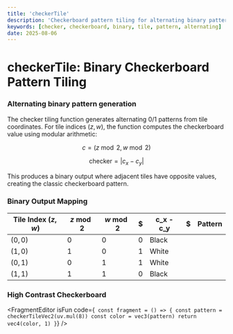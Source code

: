 ```yaml
---
title: 'checkerTile'
description: 'Checkerboard pattern tiling for alternating binary patterns'
keywords: [checker, checkerboard, binary, tile, pattern, alternating]
date: 2025-08-06
---
```



# checkerTile: Binary Checkerboard Pattern Tiling

### Alternating binary pattern generation

The checker tiling function generates alternating 0/1 patterns from tile coordinates. For tile indices $(z, w)$, the function computes the checkerboard value using modular arithmetic:

$$
c = (z \bmod 2, w \bmod 2)
$$

$$
\text{checker} = |c_x - c_y|
$$

This produces a binary output where adjacent tiles have opposite values, creating the classic checkerboard pattern.

### Binary Output Mapping

| Tile Index $(z,w)$ | $z \bmod 2$ | $w \bmod 2$ | $   | c_x - c_y | $   | Pattern |
| ------------------ | ----------- | ----------- | --- | --------- | --- | ------- |
| $(0,0)$            | $0$         | $0$         | $0$ | Black     |
| $(1,0)$            | $1$         | $0$         | $1$ | White     |
| $(0,1)$            | $0$         | $1$         | $1$ | White     |
| $(1,1)$            | $1$         | $1$         | $0$ | Black     |

### High Contrast Checkerboard

<FragmentEditor
        isFun
        code={`
const fragment = () => {
        const pattern = checkerTileVec2(uv.mul(8))
        const color = vec3(pattern)
        return vec4(color, 1)
}`}
/>
